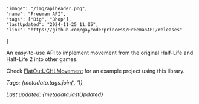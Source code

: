    "image": "/img/apiheader.png",
    "name": "Freeman API",
    "tags": ["Big", "Bhop"],
    "lastUpdated": "2024-11-25 11:05",
    "link": "https://github.com/gaycoderprincess/FreemanAPI/releases"
}

An easy-to-use API to implement movement from the original Half-Life and Half-Life 2 into other games.

Check [FlatOutUCHLMovement](https://github.com/gaycoderprincess/FlatOutUCHLMovement) for an example project using this library.

_Tags: {metadata.tags.join(', ')}_

_Last updated: {metadata.lastUpdated}_